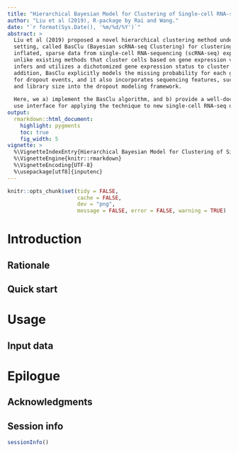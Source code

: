 ```yaml
---
title: "Hierarchical Bayesian Model for Clustering of Single-cell RNA-seq Data"
author: "Liu et al (2019), R-package by Rai and Wang."
date: "`r format(Sys.Date(), '%m/%d/%Y')`"
abstract: >
  Liu et al (2019) proposed a novel hierarchical clustering method under a Bayesian
  setting, called BasClu (Bayesian scRNA-seq Clustering) for clustering of zero-
  inflated, sparse data from single-cell RNA-sequencing (scRNA-seq) experiments. BasClu,
  unlike existing methods that cluster cells based on gene expression values directly,
  infers and utilizes a dichotomized gene expression status to cluster cells. In
  addition, BasClu explicitly models the missing probability for each gene to account
  for dropout events, and it also incorporates sequencing features, such as gene length
  and library size into the dropout modeling framework.
  
  Here, we a) implement the BasClu algorithm, and b) provide a well-documented, easy to
  use interface for applying the technique to new single-cell RNA-seq dataset.
output:
  rmarkdown::html_document:
    highlight: pygments
    toc: true
    fig_width: 5
vignette: >
  %\VignetteIndexEntry{Hierarchical Bayesian Model for Clustering of Single-cell RNA-seq Data}
  %\VignetteEngine{knitr::rmarkdown}
  %\VignetteEncoding{UTF-8}
  %\usepackage[utf8]{inputenc}
---
```


```r
knitr::opts_chunk$set(tidy = FALSE,
                      cache = FALSE,
                      dev = "png",
                      message = FALSE, error = FALSE, warning = TRUE)
```

# Introduction

## Rationale

## Quick start

# Usage
## Input data

# Epilogue
## Acknowledgments

## Session info

```r
sessionInfo()
```
